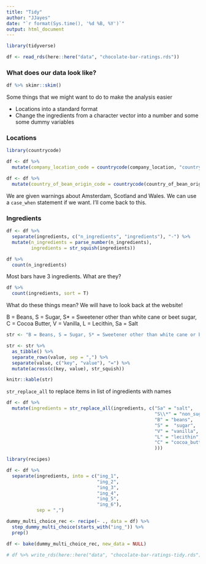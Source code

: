 ```yaml
---
title: "Tidy"
author: "JJayes"
date: "`r format(Sys.time(), '%d %B, %Y')`"
output: html_document
---
```


```r
library(tidyverse)
```


```r
df <- read_rds(here::here("data", "chocolate-bar-ratings.rds"))
```

### What does our data look like?

```r
df %>% skimr::skim()
```

Some things that we might want to do to make the analysis easier

- Locations into a standard format
- Change the ingredients from a character vector into a number and some some dummy variables

### Locations

```r
library(countrycode)

df <- df %>% 
  mutate(company_location_code = countrycode(company_location, "country.name", "iso3c"))

df <- df %>% 
  mutate(country_of_bean_origin_code = countrycode(country_of_bean_origin, "country.name", "iso3c"))
```

We are given warnings about Amsterdam, Scotland and Wales. We can use a `case_when` statement if we want. I'll come back to this.

### Ingredients

```r
df <- df %>% 
  separate(ingredients, c("n_ingredients", "ingredients"), "-") %>% 
  mutate(n_ingredients = parse_number(n_ingredients),
         ingredients = str_squish(ingredients))

df %>% 
  count(n_ingredients)
```

Most bars have 3 ingredients. What are they?

```r
df %>% 
  count(ingredients, sort = T)
```

What do these things mean? We will have to look back at the website!

B = Beans, S = Sugar, S* = Sweetener other than white cane or beet sugar, C = Cocoa Butter, V = Vanilla, L = Lecithin, Sa = Salt

```r
str <- "B = Beans, S = Sugar, S* = Sweetener other than white cane or beet sugar, C = Cocoa Butter, V = Vanilla, L = Lecithin, Sa = Salt"

str <- str %>% 
  as_tibble() %>% 
  separate_rows(value, sep = ",") %>% 
  separate(value, c("key", "value"), "=") %>% 
  mutate(across(c(key, value), str_squish))

knitr::kable(str)
```

`str_replace_all` to replace items in list of ingredients with names

```r
df <- df %>% 
  mutate(ingredients = str_replace_all(ingredients, c("Sa" = "salt",
                                                      "S\\*" = "non_sugar_sweetener",
                                                      "B" = "beans",
                                                      "S" =  "sugar",
                                                      "V" = "vanilla",
                                                      "L" = "lecithin",
                                                      "C" = "cocoa_butter"
                                                      )))

```


```r
library(recipes)
```

```r
df <- df %>% 
  separate(ingredients, into = c("ing_1",
                                 "ing_2",
                                 "ing_3",
                                 "ing_4",
                                 "ing_5",
                                 "ing_6"),
           sep = ",") 


```

```r
dummy_multi_choice_rec <- recipe(~ ., data = df) %>%
  step_dummy_multi_choice(starts_with("ing_")) %>%
  prep()

df <- bake(dummy_multi_choice_rec, new_data = NULL)
```


```r
# df %>% write_rds(here::here("data", "chocolate-bar-ratings-tidy.rds"))
```

